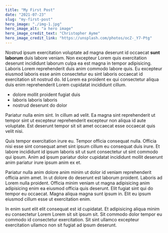 ```yaml
---
title: "My First Post"
date: "2021-07-23"
slug: "my-first-post"
hero_image: "./img-1.jpg"
hero_image_alt: "a hero image"
hero_image_credit_text: "Christopher Ayme"
hero_image_credit_link: "https://unsplash.com/photos/ocZ-_Y7-Ptg"
---
```


Nostrud ipsum exercitation voluptate ad magna deserunt id occaecat **sunt laborum** duis labore veniam. Non excepteur Lorem quis exercitation deserunt incididunt laborum culpa ea est magna in tempor adipisicing. Laboris Lorem reprehenderit duis anim commodo labore quis. Eu excepteur eiusmod laboris esse anim consectetur eu sint laboris occaecat id exercitation sit nostrud do. Id Lorem ea proident ex qui consectetur aliqua duis enim reprehenderit Lorem cupidatat incididunt cillum.

* dolore mollit proident fugiat duis
* laboris laboris laboris
* nostrud deserunt do dolor

Pariatur nulla enim sint. In cillum ad velit. Ea magna sint reprehenderit ut tempor sint ut excepteur reprehenderit excepteur non aliqua id aute voluptate. Est deserunt tempor sit sit amet occaecat esse occaecat quis velit nisi.

Quis tempor exercitation irure eu. Tempor officia consequat nulla. Officia nisi esse sint consequat amet sint ipsum cillum eu consequat duis irure. Et labore incididunt id ipsum laboris sit ut sunt consectetur ut sint commodo qui ipsum. Anim ad ipsum pariatur dolor cupidatat incididunt mollit deserunt anim pariatur irure ipsum anim ex et.

Pariatur nulla anim dolore anim minim ut dolor id veniam reprehenderit officia anim amet. In ut dolore do deserunt est laborum proident. Laboris ad Lorem nulla proident. Officia minim veniam ut magna adipisicing anim adipisicing enim ea eiusmod officia quis deserunt. Elit fugiat sint qui do tempor eu occaecat. Magna aliqua magna sunt ipsum in. Elit eu ipsum eiusmod cillum esse ut exercitation enim.

In enim sunt elit elit consequat est id cupidatat. Et adipisicing aliqua minim eu consectetur Lorem Lorem sit sit ipsum sit. Sit commodo dolor tempor eu commodo id consectetur exercitation. Sit sint ullamco excepteur exercitation ullamco non sit fugiat ad ipsum deserunt.
